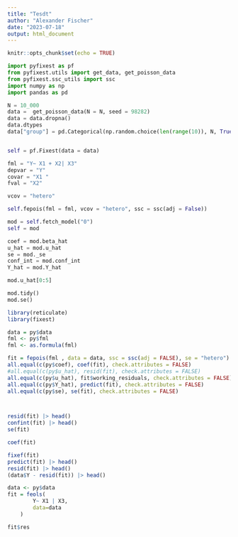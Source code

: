```yaml
---
title: "Tesdt"
author: "Alexander Fischer"
date: "2023-07-18"
output: html_document
---
```


```r
knitr::opts_chunk$set(echo = TRUE)
```


```python
import pyfixest as pf
from pyfixest.utils import get_data, get_poisson_data
from pyfixest.ssc_utils import ssc
import numpy as np
import pandas as pd

N = 10_000
data =  get_poisson_data(N = N, seed = 98282)
data = data.dropna()
data.dtypes
data["group"] = pd.Categorical(np.random.choice(len(range(10)), N, True))


self = pf.Fixest(data = data)

fml = "Y~ X1 + X2| X3"
depvar = "Y"
covar = "X1 "
fval = "X2"

vcov = "hetero"

self.fepois(fml = fml, vcov = "hetero", ssc = ssc(adj = False))

mod = self.fetch_model("0")
self = mod

coef = mod.beta_hat
u_hat = mod.u_hat
se = mod._se
conf_int = mod.conf_int
Y_hat = mod.Y_hat

mod.u_hat[0:5]

mod.tidy()
mod.se()

```

```r
library(reticulate)
library(fixest)

data = py$data
fml <- py$fml
fml <- as.formula(fml)

fit = fepois(fml , data = data, ssc = ssc(adj = FALSE), se = "hetero")
all.equal(c(py$coef), coef(fit), check.attributes = FALSE)
#all.equal(c(py$u_hat), resid(fit), check.attributes = FALSE)
all.equal(c(py$u_hat), fit$working_residuals, check.attributes = FALSE)
all.equal(c(py$Y_hat), predict(fit), check.attributes = FALSE)
all.equal(c(py$se), se(fit), check.attributes = FALSE)



resid(fit) |> head()
confint(fit) |> head()
se(fit)

coef(fit)

fixef(fit) 
predict(fit) |> head()
resid(fit) |> head()
(data$Y - resid(fit)) |> head()

```
```r
data <- py$data
fit = feols(
        Y~ X1 | X3,
        data=data
    )

fit$res

```



